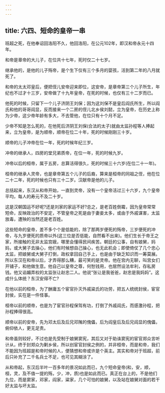 ```yaml
---
---
---
```

title: 六四、短命的皇帝一串
---



班超之死，在他奉诏回洛阳不久，他回洛阳，在公元102年，即汉和帝永元十四年。

和帝是章帝的大儿子，在位共十七年，死时仅二十七岁。

继承他的，是他的儿子殇帝，是个生下仅有三个多月的婴孩，活到第二年的八月就死了。

和帝的太太邓皇后，便把侄儿安帝迎来即位，这安帝，是章帝第三个儿子所生，年纪也不过才十三岁，安帝做了十九年皇帝，在死的时候，也仅有三十二岁而已。

他死的时候，只留下一个儿子济阴王刘保；因为这刘保不是皇后阎氏所生，所以阎氏和他的哥哥阎显，反而接来一个二房的侄儿北乡侯刘懿，立为皇帝，在历史上称为少帝，这少帝年龄有多大，不去管他，在位只有十个月不足。

少帝不知是怎么死的，在他死后济阴王刘保(合法的太子)就由太监孙程等人捧起来，立为皇帝，是为顺帝，顺帝在位二十年，死的时候刚刚三十岁。

顺帝的儿子冲帝在位一年，死的时候年纪三岁。

冲帝的继承人，四房的堂兄弟质帝，在位一年，死的时候九岁。

冲帝以后的桓帝，属于五房，总算活得很久，死的时候三十六岁(在位二十一年)。

桓帝的继承人灵帝，也是章帝第五个儿子的后裔，算来是桓帝的同祖之侄，他在位二十二年，死的时候也只有三十二岁。汉献帝是他的儿子。

总括起来，东汉从和帝开始，一直到灵帝，没有一个皇帝活过三十六岁，九个皇帝平均，每人的寿元不及二十岁。

这是汉朝国运不好呢?还是刘家的家运不好?总之，是老百姓倒霉，因为皇帝常常短命，反映政治的不安定，不管皇帝之死是由于妻妾太多，或由于外戚谋害，太监放毒，遭殃的当然还是老百姓。

这些短命的皇帝，差不多个个是低能的，除了那两岁便死的殇帝，三岁便死的冲帝，与九岁便死的质帝以外(这三位是否低能，自然看不出来)。他们生长于帝王之家，所接触的无非太监宫娥，哪里会懂得民间疾苦。朝廷的公事，自有娘舅，妈妈，或大舅子去操心，他们有时候想自己操心，也无此机会；即使倚仗了几个忠心太监，把娘舅或大舅子打倒，政权拿回自己手上，也是由于缺乏知识而一筹莫展。所以东汉在和帝以后，才弄得那么糟，最可笑的是灵帝。他在宫内无聊，叫宫女们开铺子，和他做生意。他自己以皇帝之尊，何愁钱用，也居然设法牟利，存私房钱。他又谄媚弄权的太监张让赵忠二人。他说“张让是我爸爸，赵忠是我妈妈”。这成什么体统？东汉安得不亡?

在他以前的桓帝，为了酬庸五个宦官扑灭外戚粱氏的功劳，把五人统统封侯，宦官封侯，实在是一件怪事。

桓帝以前的顺帝，也是为了宦官孙程保驾有功，打倒了外戚阎氏，而感激孙程，把孙程捧得很高。

顺帝以前的安帝，先为邓太后及后兄邓隲的傀儡，后为阎皇后及后兄阎显的傀儡，俯仰依人，更无足责。

和帝虽则较好，不过也是先受制于娘舅窦宪，其后又对于助诛窦宪的宦官郑众言听计从，终于封郑众为剿乡侯，所以创宦官封侯之例的，并非桓帝，而是和帝，我们不能因为班超是和帝时候的人，便猜想和帝或许是个英主。其实和帝对于班超，前后只补充了二千名兵士不足，也可见其糊涂了。

从和帝起，东汉后半叶一百多年的景况如此而已，九个短命皇帝(和，安，顺，桓，灵，及不值一提的殇，少，冲，质)也是如此而已。真正在台上的，不是他们九位，而是窦家，邓家，阎家，粱家，几个可怕的娘舅，以及站在娘舅对面的若干好太监与坏太监。